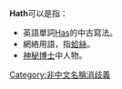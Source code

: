 '''Hath'''可以是指：
*英語單詞[[have|Has]]的中古寫法。
*網絡用語，指[[蛤絲|蛤絲]]。
*[[神秘博士|神秘博士]]中人物。
{{消歧義}}

[[Category:非中文名稱消歧義|Category:非中文名稱消歧義]]
